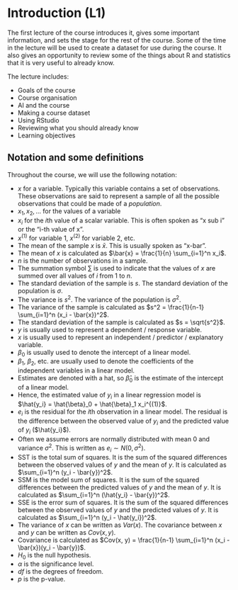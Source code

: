 # Introduction (L1) {.unnumbered}

The first lecture of the course introduces it, gives some important information, and sets the stage for the rest of the course. Some of the time in the lecture will be used to create a dataset for use during the course. It also gives an opportunity to review some of the things about R and statistics that it is very useful to already know.

The lecture includes:

* Goals of the course
* Course organisation
* AI and the course
* Making a course dataset
* Using RStudio
* Reviewing what you should already know
* Learning objectives


## Notation and some definitions

Throughout the course, we will use the following notation:

* $x$ for a variable. Typically this variable contains a set of observations. These observations are said to represent a sample of all the possible observations that could be made of a *population*.
* $x_1, x_2, \ldots$ for the values of a variable
* $x_i$ for the $i$th value of a scalar variable. This is often spoken as "x sub i" or the "i-th value of x".
* $x^{(1)}$ for variable 1, $x^{(2)}$ for variable 2, etc.
* The mean of the sample $x$ is $\bar{x}$. This is usually spoken as "x-bar".
* The mean of $x$ is calculated as $\bar{x} = \frac{1}{n} \sum_{i=1}^n x_i$.
* $n$ is the number of observations in a sample.
* The summation symbol $\sum$ is used to indicate that the values of $x$ are summed over all values of $i$ from 1 to $n$.
* The standard deviation of the sample is $s$. The standard deviation of the population is $\sigma$.
* The variance is $s^2$. The variance of the population is $\sigma^2$.
* The variance of the sample is calculated as $s^2 = \frac{1}{n-1} \sum_{i=1}^n (x_i - \bar{x})^2$.
* The standard deviation of the sample is calculated as $s = \sqrt{s^2}$.
* $y$ is usually used to represent a dependent / response variable.
* $x$ is usually used to represent an independent / predictor / explanatory variable.
* $\beta_0$ is usually used to denote the intercept of a linear model.
* $\beta_1$, $\beta_2$, etc. are usually used to denote the coefficients of the independent variables in a linear model.
* Estimates are denoted with a hat, so $\hat{\beta}_0$ is the estimate of the intercept of a linear model.
* Hence, the estimated value of $y_i$ in a linear regression model is $\hat{y_i} = \hat{\beta}_0 + \hat{\beta}_1 x_i^{(1)}$.
* $e_i$ is the residual for the $i$th observation in a linear model. The residual is the difference between the observed value of $y_i$ and the predicted value of $y_i$ ($\hat{y_i}$).
* Often we assume errors are normally distributed with mean 0 and variance $\sigma^2$. This is written as $e_i \sim N(0, \sigma^2)$.
* SST is the total sum of squares. It is the sum of the squared differences between the observed values of $y$ and the mean of $y$. It is calculated as $\sum_{i=1}^n (y_i - \bar{y})^2$.
* SSM is the model sum of squares. It is the sum of the squared differences between the predicted values of $y$ and the mean of $y$. It is calculated as $\sum_{i=1}^n (\hat{y_i} - \bar{y})^2$.
* SSE is the error sum of squares. It is the sum of the squared differences between the observed values of $y$ and the predicted values of $y$. It is calculated as $\sum_{i=1}^n (y_i - \hat{y_i})^2$.
* The variance of $x$ can be written as $Var(x)$. The covariance between $x$ and $y$ can be written as $Cov(x, y)$.
* Covariance is calculated as $Cov(x, y) = \frac{1}{n-1} \sum_{i=1}^n (x_i - \bar{x})(y_i - \bar{y})$.
* $H_0$ is the null hypothesis.
* $\alpha$ is the significance level.
* $df$ is the degrees of freedom.
* $p$ is the p-value.

